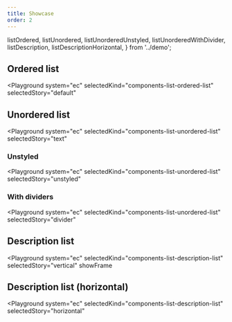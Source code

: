 ```yaml
---
title: Showcase
order: 2
---
```


  listOrdered,
  listUnordered,
  listUnorderedUnstyled,
  listUnorderedWithDivider,
  listDescription,
  listDescriptionHorizontal,
} from '../demo';

## Ordered list

<Playground
  system="ec"
  selectedKind="components-list-ordered-list"
  selectedStory="default"
>
  <Html markup={listOrdered} />
</Playground>

## Unordered list

<Playground
  system="ec"
  selectedKind="components-list-unordered-list"
  selectedStory="text"
>
  <Html markup={listUnordered} />
</Playground>

### Unstyled

<Playground
  system="ec"
  selectedKind="components-list-unordered-list"
  selectedStory="unstyled"
>
  <Html markup={listUnorderedUnstyled} />
</Playground>

### With dividers

<Playground
  system="ec"
  selectedKind="components-list-unordered-list"
  selectedStory="divider"
>
  <Html markup={listUnorderedWithDivider} />
</Playground>

## Description list

<Playground
  system="ec"
  selectedKind="components-list-description-list"
  selectedStory="vertical"
  showFrame
>
  <Html markup={listDescription} />
</Playground>

## Description list (horizontal)

<Playground
  system="ec"
  selectedKind="components-list-description-list"
  selectedStory="horizontal"
>
  <Html markup={listDescriptionHorizontal} />
</Playground>
